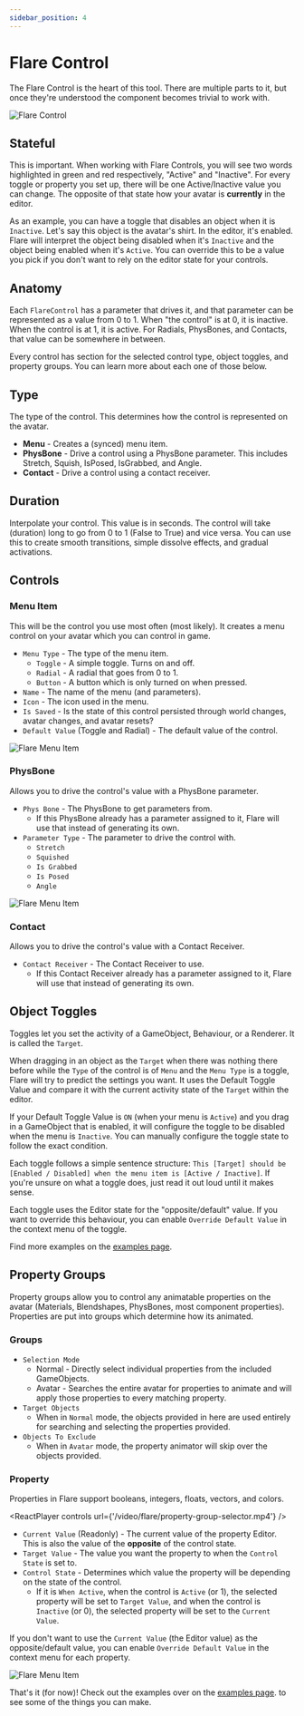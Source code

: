 ```yaml
---
sidebar_position: 4
---
```



# Flare Control

The Flare Control is the heart of this tool. There are multiple parts to it, but once they're understood
the component becomes trivial to work with.

![Flare Control](img/flare-control.png)

## Stateful
This is important. When working with Flare Controls, you will see two words highlighted in green and red
respectively, "Active" and "Inactive". For every toggle or property you set up, there will be one Active/Inactive
value you can change. The opposite of that state how your avatar is **currently** in the editor.

As an example, you can have a toggle that disables an object when it is `Inactive`. Let's say this object is the
avatar's shirt. In the editor, it's enabled. Flare will interpret the object being disabled when it's `Inactive` and
the object being enabled when it's `Active`. You can override this to be a value you pick if you don't want to rely
on the editor state for your controls.

## Anatomy
Each `FlareControl` has a parameter that drives it, and that parameter can be represented as a value from 0 to 1.
When "the control" is at 0, it is inactive. When the control is at 1, it is active. For Radials,
PhysBones, and Contacts, that value can be somewhere in between.

Every control has section for the selected control type, object toggles, and property groups. You can learn
more about each one of those below.

## Type
The type of the control. This determines how the control is represented on the avatar.
* **Menu** - Creates a (synced) menu item.
* **PhysBone** - Drive a control using a PhysBone parameter. 
  This includes Stretch, Squish, IsPosed, IsGrabbed, and Angle.
* **Contact** - Drive a control using a contact receiver.

## Duration
Interpolate your control. This value is in seconds. The control will take (duration) long to go from
0 to 1 (False to True) and vice versa. You can use this to create smooth transitions, simple dissolve
effects, and gradual activations.

## Controls

### Menu Item
This will be the control you use most often (most likely). It creates a menu control on your avatar which
you can control in game.
* `Menu Type` - The type of the menu item.
  * `Toggle` - A simple toggle. Turns on and off.
  * `Radial` - A radial that goes from 0 to 1.
  * `Button` - A button which is only turned on when pressed.
* `Name` - The name of the menu (and parameters).
* `Icon` - The icon used in the menu.
* `Is Saved` - Is the state of this control persisted through world changes, avatar changes, and avatar resets?
* `Default Value` (Toggle and Radial) - The default value of the control.

![Flare Menu Item](img/flare-control-menu.png)

### PhysBone
Allows you to drive the control's value with a PhysBone parameter.
* `Phys Bone` - The PhysBone to get parameters from.
  * If this PhysBone already has a parameter assigned to it, Flare will use that instead of generating its own.
* `Parameter Type` - The parameter to drive the control with.
  * `Stretch`
  * `Squished`
  * `Is Grabbed`
  * `Is Posed`
  * `Angle`

![Flare Menu Item](img/flare-control-physbones.png)

### Contact
Allows you to drive the control's value with a Contact Receiver.
* `Contact Receiver` - The Contact Receiver to use.
    * If this Contact Receiver already has a parameter assigned to it, Flare will use that instead of generating its own.

## Object Toggles
Toggles let you set the activity of a GameObject, Behaviour, or a Renderer. It is called the `Target`.

When dragging in an object as the `Target` when there was nothing there before while the `Type` of the control
is of `Menu` and the `Menu Type` is a toggle, Flare will try to predict the settings you want.
It uses the Default Toggle Value and compare it with the current activity state of the `Target` within the editor.

If your Default Toggle Value is `ON` (when your menu is `Active`) and you drag in a GameObject that is enabled,
it will configure the toggle to be disabled when the menu is `Inactive`. You can manually configure the toggle state
to follow the exact condition.

Each toggle follows a simple sentence structure: `This [Target] should be [Enabled / Disabled]
when the menu item is [Active / Inactive]`. If you're unsure on what a toggle does, just read it out loud
until it makes sense.

Each toggle uses the Editor state for the "opposite/default" value. If you want to override this behaviour,
you can enable `Override Default Value` in the context menu of the toggle.

Find more examples on the [examples page](/vrchat/flare/examples).

## Property Groups
Property groups allow you to control any animatable properties on the avatar (Materials, Blendshapes, PhysBones, 
most component properties). Properties are put into groups which determine how its animated.

### Groups
* `Selection Mode`
  * Normal - Directly select individual properties from the included GameObjects.
  * Avatar - Searches the entire avatar for properties to animate and will apply those properties to every matching
    property.
* `Target Objects`
  * When in `Normal` mode, the objects provided in here are used entirely for searching and selecting the properties
    provided.
* `Objects To Exclude`
  * When in `Avatar` mode, the property animator will skip over the objects provided.

### Property

Properties in Flare support booleans, integers, floats, vectors, and colors.

<ReactPlayer controls url={'/video/flare/property-group-selector.mp4'} />

* `Current Value` (Readonly) - The current value of the property Editor. This is also the value of the **opposite** of
    the control state.
* `Target Value` - The value you want the property to when the `Control State` is set to.
* `Control State` - Determines which value the property will be depending on the state of the control.
  * If it is `When Active`, when the control is `Active` (or 1), the selected property will be
    set to `Target Value`, and when the control is `Inactive` (or 0), the selected property
    will be set to the `Current Value`.

If you don't want to use the `Current Value` (the Editor value) as the opposite/default value,
you can enable `Override Default Value` in the context menu for each property.

![Flare Menu Item](img/flare-control-property-group-single.png)

That's it (for now)! Check out the examples over on the [examples page](/vrchat/flare/examples). to see some of the things you can make.